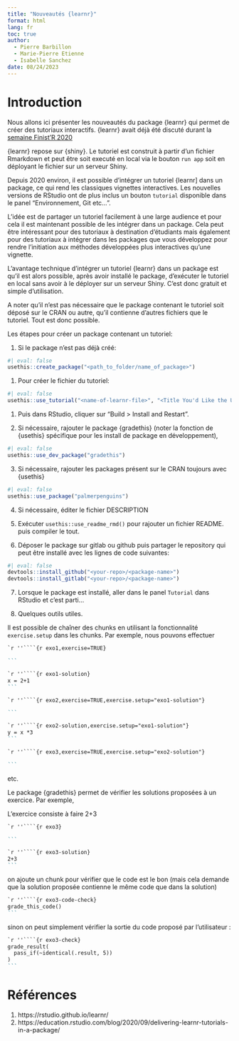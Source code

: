 ```yaml
---
title: "Nouveautés {learnr}"
format: html
lang: fr
toc: true
author: 
  - Pierre Barbillon
  - Marie-Pierre Etienne
  - Isabelle Sanchez
date: 08/24/2023
---
```


# Introduction

Nous allons ici présenter les nouveautés du package {learnr} qui permet de créer des tutoriaux interactifs. {learnr} avait déjà été discuté durant la [semaine Finist'R 2020](https://stateofther.github.io/finistR2020/teach_learnr_gradethis.html){.uri}


{learnr} repose sur {shiny}. Le tutoriel est construit à partir d'un fichier Rmarkdown et peut être soit executé en local via le bouton `run app` soit en déployant le fichier sur un serveur Shiny.

Depuis 2020 environ, il est possible d'intégrer un tutoriel {learnr] dans un package, ce qui rend les classiques vignettes interactives. Les nouvelles versions de RStudio ont de plus inclus un bouton `tutorial` disponible dans le panel "Environnement, Git etc...".

L'idée est de partager un tutoriel facilement à une large audience et pour cela il est maintenant possible de les intégrer dans un package. Cela peut être intéressant pour des tutoriaux à destination d'étudiants mais également pour des tutoriaux à intégrer dans les packages que vous développez pour rendre l'initiation aux méthodes développées plus interactives qu'une vignette.

L'avantage technique d'intégrer un tutoriel {learnr} dans un package est qu'il est alors possible, après avoir installé le package, d'exécuter le tutoriel en local sans avoir à le déployer sur un serveur Shiny. C'est donc gratuit et simple d'utilisation.

A noter qu'il n'est pas nécessaire que le package contenant le tutoriel soit déposé sur le CRAN ou autre, qu'il contienne d'autres fichiers que le tutoriel. Tout est donc possible.

Les étapes pour créer un package contenant un tutoriel:

1.  Si le package n'est pas déjà créé:

```r
#| eval: false
usethis::create_package("<path_to_folder/name_of_package>")
```

1.  Pour créer le fichier du tutoriel:

```r
#| eval: false
usethis::use_tutorial("<name-of-learnr-file>", "<Title You'd Like the User to See>")
```

1.  Puis dans RStudio, cliquer sur "Build \> Install and Restart".

2.  Si nécessaire, rajouter le package {gradethis} (noter la fonction de {usethis} spécifique pour les install de package en développement),

```r
#| eval: false
usethis::use_dev_package("gradethis")
```

3.  Si nécessaire, rajouter les packages présent sur le CRAN toujours avec {usethis}

```r
#| eval: false
usethis::use_package("palmerpenguins")
```

4.  Si nécessaire, éditer le fichier DESCRIPTION

5.  Exécuter `usethis::use_readme_rmd()` pour rajouter un fichier README. puis compiler le tout.

6.  Déposer le package sur gitlab ou github puis partager le repository qui peut être installé avec les lignes de code suivantes:

```r
#| eval: false
devtools::install_github("<your-repo>/<package-name>")
devtools::install_gitlab("<your-repo>/<package-name>")
```

7.  Lorsque le package est installé, aller dans le panel `Tutorial` dans RStudio et c'est parti...


8. Quelques outils utiles.

Il est possible de chaîner des chunks en utilisant la fonctionnalité `exercise.setup` dans les chunks.
Par exemple, nous pouvons effectuer

````markdown
`r ''````{r exo1,exercise=TRUE}

```
````


````markdown
`r ''````{r exo1-solution}
x = 2+1
```
````

````markdown
`r ''````{r exo2,exercise=TRUE,exercise.setup="exo1-solution"}

```
````



````markdown
`r ''````{r exo2-solution,exercise.setup="exo1-solution"}
y = x *3
```
````

````markdown
`r ''````{r exo3,exercise=TRUE,exercise.setup="exo2-solution"}

```
````
 etc.
 
 
 Le package {gradethis} permet de vérifier les solutions proposées à un exercice. Par exemple,
 
 
L'exercice consiste à faire 2+3 
````markdown
`r ''````{r exo3}

```
````

````markdown
`r ''````{r exo3-solution}
2+3
```
````

on ajoute un chunk pour vérifier que le code est le bon (mais cela demande que la solution proposée contienne le même code que dans la solution)
````markdown
`r ''````{r exo3-code-check}
grade_this_code()
```
````

sinon on peut simplement vérifier la sortie du code proposé par l'utilisateur :
````markdown
`r ''````{r exo3-check}
grade_result(
  pass_if(~identical(.result, 5))
)
```
````







# Références

1.  https://rstudio.github.io/learnr/
2.  https://education.rstudio.com/blog/2020/09/delivering-learnr-tutorials-in-a-package/
